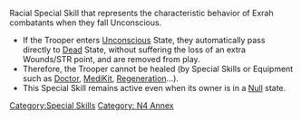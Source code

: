 {{section-special-skills}}


{{n4annex}}
{{n4list}}
Racial Special Skill that represents the characteristic behavior of Exrah combatants when they fall Unconscious. 

{{skillbox |black| EXRAH | AUTOMATIC SKILL }}
{{skill-label | Obligatory. }}
{{effects}}
* If the Trooper enters [[Unconscious]] State, they automatically pass directly to [[Dead]] State, without suffering the loss of an extra Wounds/STR point, and are removed from play.
* Therefore, the Trooper cannot be healed (by Special Skills or Equipment such as [[Doctor]], [[MediKit]], [[Regeneration]]...).
* This Special Skill remains active even when its owner is in a [[Null]] state. 


{{n4end}}



[[Category:Special Skills]]
[[Category: N4 Annex]]